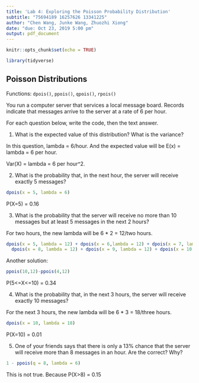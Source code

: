 ```yaml
---
title: 'Lab 4: Exploring the Poisson Probability Distribution'
subtitle: "75694189 16257626 13341225"
author: "Chen Wang, Junke Wang, Zhuozhi Xiong"
date: "due: Oct 23, 2019 5:00 pm"
output: pdf_document
---
```


```r
knitr::opts_chunk$set(echo = TRUE)
```

```r
library(tidyverse)
```

## Poisson Distributions

Functions: `dpois()`, `ppois()`, `qpois()`, `rpois()`

You run a computer server that services a local message board. Records indicate that messages arrive to the server at a rate of 6 per hour.

For each question below, write the code, then the text answer.

1. What is the expected value of this distribution? What is the variance?


In this question, lambda = 6/hour. And the expected value will be E(x) = lambda = 6 per hour.

Var(X) = lambda = 6 per hour^2. 

2. What is the probability that, in the next hour, the server will receive exactly 5 messages?

```r
dpois(x = 5, lambda = 6)
```

P(X=5) = 0.16


\newpage

3. What is the probability that the server will receive no more than 10 messages but at least 5 messages in the next 2 hours?

For two hours, the new lambda will be 6 * 2 = 12/two hours.

```r
dpois(x = 5, lambda = 12) + dpois(x = 6,lambda = 12) + dpois(x = 7, lambda = 12) +
  dpois(x = 8, lambda = 12) + dpois(x = 9, lambda = 12) + dpois(x = 10, lambda = 12)
```

Another solution:

```r
ppois(10,12)-ppois(4,12)
```


P(5<=X<=10) = 0.34

4. What is the probability that, in the next 3 hours, the server will receive exactly 10 messages?

For the next 3 hours, the new lambda will be 6 * 3 = 18/three hours.

```r
dpois(x = 10, lambda = 18)
```

P(X=10) = 0.01

5. One of your friends says that there is only a 13% chance that the server will receive more than 8 messages in an hour. Are the correct? Why?

```r
1 - ppois(q = 8, lambda = 6)
```

This is not true. Because P(X>8) = 0.15
